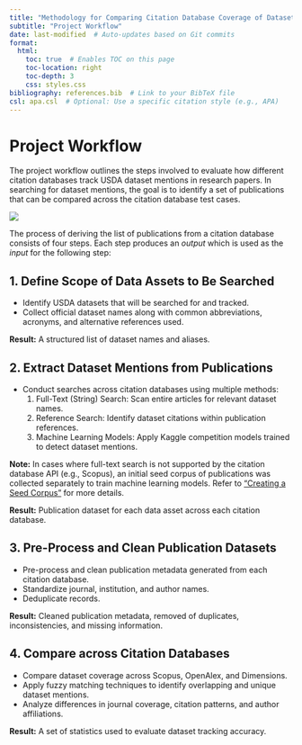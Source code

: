 ```yaml
---
title: "Methodology for Comparing Citation Database Coverage of Dataset Usage"
subtitle: "Project Workflow"
date: last-modified  # Auto-updates based on Git commits
format:
  html:
    toc: true  # Enables TOC on this page
    toc-location: right
    toc-depth: 3
    css: styles.css
bibliography: references.bib  # Link to your BibTeX file
csl: apa.csl  # Optional: Use a specific citation style (e.g., APA)
---
```


# Project Workflow {#sec-workflow-overview .unnumbered}

The project workflow outlines the steps involved to evaluate how different citation databases track USDA dataset mentions in research papers. In searching for dataset mentions, the goal is to identify a set of publications that can be compared across the citation database test cases.

![](workflow/workflowv2.jpg)

The process of deriving the list of publications from a citation database consists of four steps. Each step produces an *output* which is used as the *input* for the following step:

## 1. Define Scope of Data Assets to Be Searched {.unnumbered}

-   Identify USDA datasets that will be searched for and tracked.
-   Collect official dataset names along with common abbreviations, acronyms, and alternative references used.

**Result:** A structured list of dataset names and aliases.

## 2. Extract Dataset Mentions from Publications {.unnumbered}

-   Conduct searches across citation databases using multiple methods:
    (1)   Full-Text (String) Search: Scan entire articles for relevant dataset names.
    (2)   Reference Search: Identify dataset citations within publication references.
    (3)   Machine Learning Models: Apply Kaggle competition models trained to detect dataset mentions.
    
**Note:** In cases where full-text search is not supported by the citation database API (e.g., Scopus), an initial seed corpus of publications was collected separately to train machine learning models. Refer to ["Creating a Seed Corpus"](workflow/step02_02/create_seed_corpus.qmd) for more details.

**Result:** Publication dataset for each data asset across each citation database.

## 3. Pre-Process and Clean Publication Datasets {.unnumbered}

-   Pre-process and clean publication metadata generated from each citation database.
-   Standardize journal, institution, and author names.
-   Deduplicate records.

**Result:** Cleaned publication metadata, removed of duplicates, inconsistencies, and missing information.

## 4. Compare across Citation Databases {.unnumbered}

-   Compare dataset coverage across Scopus, OpenAlex, and Dimensions.
-   Apply fuzzy matching techniques to identify overlapping and unique dataset mentions.
-   Analyze differences in journal coverage, citation patterns, and author affiliations.

**Result:** A set of statistics used to evaluate dataset tracking accuracy.

